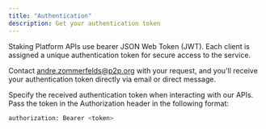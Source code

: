 ```yaml
---
title: "Authentication"
description: Get your authentication token
---
```


Staking Platform APIs use bearer JSON Web Token (JWT). Each client is assigned a unique authentication token for secure access to the service.

Contact [andre.zommerfelds@p2p.org](mailto:andre.zommerfelds@p2p.org) with your request, and you'll receive your authentication token directly via email or direct message.

Specify the received authentication token when interacting with our APIs. Pass the token in the Authorization header in the following format:

```sh cURL
authorization: Bearer <token>
```